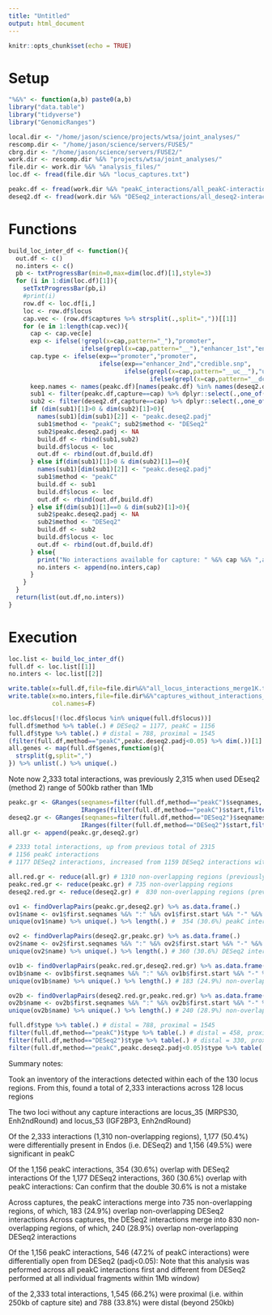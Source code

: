```yaml
---
title: "Untitled"
output: html_document
---
```


```r
knitr::opts_chunk$set(echo = TRUE)
```

# Setup 

```r

"%&%" <- function(a,b) paste0(a,b)
library("data.table")
library("tidyverse")
library("GenomicRanges")

local.dir <- "/home/jason/science/projects/wtsa/joint_analyses/"
rescomp.dir <- "/home/jason/science/servers/FUSE5/"
cbrg.dir <- "/home/jason/science/servers/FUSE2/"
work.dir <- rescomp.dir %&% "projects/wtsa/joint_analyses/"
file.dir <- work.dir %&% "analysis_files/"
loc.df <- fread(file.dir %&% "locus_captures.txt")

```


```r

peakc.df <- fread(work.dir %&% "peakC_interactions/all_peakC-interactions_merge1K.txt")
deseq2.df <- fread(work.dir %&% "DESeq2_interactions/all_deseq2-interactions_merge1K.txt")

```


# Functions

```r

build_loc_inter_df <- function(){
  out.df <- c()
  no.inters <- c()
  pb <- txtProgressBar(min=0,max=dim(loc.df)[1],style=3)
  for (i in 1:dim(loc.df)[1]){
    setTxtProgressBar(pb,i)
    #print(i)
    row.df <- loc.df[i,]
    loc <- row.df$locus
    cap.vec <- (row.df$captures %>% strsplit(.,split=","))[[1]]
    for (e in 1:length(cap.vec)){
      cap <- cap.vec[e]
      exp <- ifelse(!grepl(x=cap,pattern="_"),"promoter",
                    ifelse(grepl(x=cap,pattern="__"),"enhancer_1st","enhancer_2nd"))
      cap.type <- ifelse(exp=="promoter","promoter",
                         ifelse(exp=="enhancer_2nd","credible.snp",
                                ifelse(grepl(x=cap,pattern="__uc__"),"upstream.control",
                                       ifelse(grepl(x=cap,pattern="__dc__"),"downstream.control","credible.snp"))))
      keep.names <- names(peakc.df)[names(peakc.df) %in% names(deseq2.df)]
      sub1 <- filter(peakc.df,capture==cap) %>% dplyr::select(.,one_of(c(keep.names,"padj")))
      sub2 <- filter(deseq2.df,capture==cap) %>% dplyr::select(.,one_of(keep.names))
      if (dim(sub1)[1]>0 & dim(sub2)[1]>0){
        names(sub1)[dim(sub1)[2]] <- "peakc.deseq2.padj"
        sub1$method <- "peakC"; sub2$method <- "DESeq2"
        sub2$peakc.deseq2.padj <- NA
        build.df <- rbind(sub1,sub2)
        build.df$locus <- loc
        out.df <- rbind(out.df,build.df)
      } else if(dim(sub1)[1]>0 & dim(sub2)[1]==0){
        names(sub1)[dim(sub1)[2]] <- "peakc.deseq2.padj"
        sub1$method <- "peakC"
        build.df <- sub1
        build.df$locus <- loc
        out.df <- rbind(out.df,build.df)
      } else if(dim(sub1)[1]==0 & dim(sub2)[1]>0){
        sub2$peakc.deseq2.padj <- NA
        sub2$method <- "DESeq2"
        build.df <- sub2   
        build.df$locus <- loc
        out.df <- rbind(out.df,build.df)
      } else{
        print("No interactions available for capture: " %&% cap %&% ",at locus: " %&% loc)
        no.inters <- append(no.inters,cap)
      }
    }    
  }
  return(list(out.df,no.inters))
}

```


# Execution 

```r

loc.list <- build_loc_inter_df()
full.df <- loc.list[[1]]
no.inters <- loc.list[[2]]

write.table(x=full.df,file=file.dir%&%"all_locus_interactions_merge1K.txt",sep="\t",row.names=F,quote=F)
write.table(x=no.inters,file=file.dir%&%"captures_without_interactions_merge1K.txt",sep="\t",row.names=F,quote=F,
            col.names=F)

```


```r

loc.df$locus[!(loc.df$locus %in% unique(full.df$locus))]
full.df$method %>% table(.) # DESeq2 = 1177, peakC = 1156
full.df$type %>% table(.) # distal = 788, proximal = 1545
(filter(full.df,method=="peakC",peakc.deseq2.padj<0.05) %>% dim(.))[1] # 546
all.genes <- map(full.df$genes,function(g){
  strsplit(g,split=",")
}) %>% unlist(.) %>% unique(.)

```

Note now 2,333 total interactions, was previously 2,315 when used DEseq2 (method 2) range of 500kb rather than 1Mb 

```r

peakc.gr <- GRanges(seqnames=filter(full.df,method=="peakC")$seqnames,
                    IRanges(filter(full.df,method=="peakC")$start,filter(full.df,method=="peakC")$end))
deseq2.gr <- GRanges(seqnames=filter(full.df,method=="DESeq2")$seqnames,
                    IRanges(filter(full.df,method=="DESeq2")$start,filter(full.df,method=="DESeq2")$end))
all.gr <- append(peakc.gr,deseq2.gr)

# 2333 total interactions, up from previous total of 2315
# 1156 peakC interactions
# 1177 DESeq2 interactions, increased from 1159 DESeq2 interactions with previous range (500kb)

all.red.gr <- reduce(all.gr) # 1310 non-overlapping regions (previously 1299)
peakc.red.gr <- reduce(peakc.gr) # 735 non-overlapping regions
deseq2.red.gr <- reduce(deseq2.gr) #  830 non-overlapping regions (previously 823)

ov1 <- findOverlapPairs(peakc.gr,deseq2.gr) %>% as.data.frame(.)
ov1$name <- ov1$first.seqnames %&% ":" %&% ov1$first.start %&% "-" %&% ov1$first.end
unique(ov1$name) %>% unique(.) %>% length(.) #  354 (30.6%) peakC interactions overlap DESeq2 interactions; previously 333

ov2 <- findOverlapPairs(deseq2.gr,peakc.gr) %>% as.data.frame(.)
ov2$name <- ov2$first.seqnames %&% ":" %&% ov2$first.start %&% "-" %&% ov2$first.end
unique(ov2$name) %>% unique(.) %>% length(.) # 360 (30.6%) DESeq2 interactions overlap peakC interactions; previously 364

ov1b <- findOverlapPairs(peakc.red.gr,deseq2.red.gr) %>% as.data.frame(.)
ov1b$name <- ov1b$first.seqnames %&% ":" %&% ov1b$first.start %&% "-" %&% ov1b$first.end
unique(ov1b$name) %>% unique(.) %>% length(.) # 183 (24.9%) non-overlapping peakC interactions interact non-overlapping DESeq2 interactions ; previously 179

ov2b <- findOverlapPairs(deseq2.red.gr,peakc.red.gr) %>% as.data.frame(.)
ov2b$name <- ov2b$first.seqnames %&% ":" %&% ov2b$first.start %&% "-" %&% ov2b$first.end
unique(ov2b$name) %>% unique(.) %>% length(.) # 240 (28.9%) non-overlapping DESeq2 interactions interact non-overlapping peakC interactions ; previously 244

```


```r

full.df$type %>% table(.) # distal = 788, proximal = 1545
filter(full.df,method=="peakC")$type %>% table(.) # distal = 458, proximal = 698
filter(full.df,method=="DESeq2")$type %>% table(.) # distal = 330, proximal = 847
filter(full.df,method=="peakC",peakc.deseq2.padj<0.05)$type %>% table(.) # distal = 197, proximal = 349 
```


Summary notes: 

Took an inventory of the interactions detected within each of the 130 locus regions. From this, found a total of 2,333 interactions across 128 locus regions 

The two loci without any capture interactions are locus_35 (MRPS30, Enh2ndRound) and locus_53 (IGF2BP3, Enh2ndRound)

Of the 2,333 interactions (1,310 non-overlapping regions), 1,177 (50.4%) were differentially present in Endos (i.e. DESeq2) and 1,156 (49.5%) were significant in peakC

Of the 1,156 peakC interactions, 354 (30.6%) overlap with DESeq2 interactions 
Of the 1,177 DESeq2 interactions, 360 (30.6%) overlap with peakC interactions: Can confirm that the double 30.6% is not a mistake 

Across captures, the peakC interactions merge into 735 non-overlapping regions, of which, 183 (24.9%) overlap non-overlapping DESeq2 interactions 
Across captures, the DESeq2 interactions merge into 830 non-overlapping regions, of which, 240 (28.9%) overlap non-overlapping DESeq2 interactions 

Of the 1,156 peakC interactions, 546 (47.2% of peakC interactions) were differentially open from DESeq2 (padj<0.05): Note that this analysis was peformed across all peakC interactions first and different from DESeq2 performed at all individual fragments within 1Mb window) 

of the 2,333 total interactions, 1,545 (66.2%) were proximal (i.e. within 250kb of capture site) and 788 (33.8%) were distal (beyond 250kb) 








